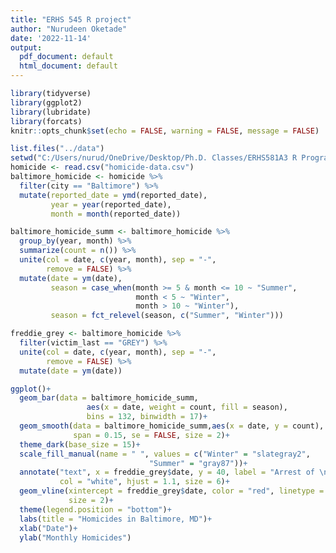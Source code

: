```yaml
---
title: "ERHS 545 R project"
author: "Nurudeen Oketade"
date: '2022-11-14'
output:
  pdf_document: default
  html_document: default
---
```


```r
library(tidyverse)
library(ggplot2)
library(lubridate)
library(forcats)
knitr::opts_chunk$set(echo = FALSE, warning = FALSE, message = FALSE)
```

```r
list.files("../data")
setwd("C:/Users/nurud/OneDrive/Desktop/Ph.D. Classes/ERHS581A3 R Programming for Research I/EHRS 545 R Project/EHRS 545 R Project/data")
homicide <- read.csv("homicide-data.csv")
baltimore_homicide <- homicide %>% 
  filter(city == "Baltimore") %>% 
  mutate(reported_date = ymd(reported_date),
         year = year(reported_date),
         month = month(reported_date))
```

```r
baltimore_homicide_summ <- baltimore_homicide %>% 
  group_by(year, month) %>% 
  summarize(count = n()) %>% 
  unite(col = date, c(year, month), sep = "-",
        remove = FALSE) %>% 
  mutate(date = ym(date),
         season = case_when(month >= 5 & month <= 10 ~ "Summer",
                            month < 5 ~ "Winter",
                            month > 10 ~ "Winter"),
         season = fct_relevel(season, c("Summer", "Winter")))
```


```r
freddie_grey <- baltimore_homicide %>% 
  filter(victim_last == "GREY") %>% 
  unite(col = date, c(year, month), sep = "-",
        remove = FALSE) %>% 
  mutate(date = ym(date))
```


```r
ggplot()+
  geom_bar(data = baltimore_homicide_summ,
                 aes(x = date, weight = count, fill = season), 
                 bins = 132, binwidth = 17)+
  geom_smooth(data = baltimore_homicide_summ,aes(x = date, y = count), colour="dodgerblue1", 
              span = 0.15, se = FALSE, size = 2)+
  theme_dark(base_size = 15)+
  scale_fill_manual(name = " ", values = c("Winter" = "slategray2",
                               "Summer" = "gray87"))+
  annotate("text", x = freddie_grey$date, y = 40, label = "Arrest of \n Freddie Gray",
           col = "white", hjust = 1.1, size = 6)+
  geom_vline(xintercept = freddie_grey$date, color = "red", linetype = "longdash",
             size = 2)+
  theme(legend.position = "bottom")+
  labs(title = "Homicides in Baltimore, MD")+
  xlab("Date")+
  ylab("Monthly Homicides")
```


